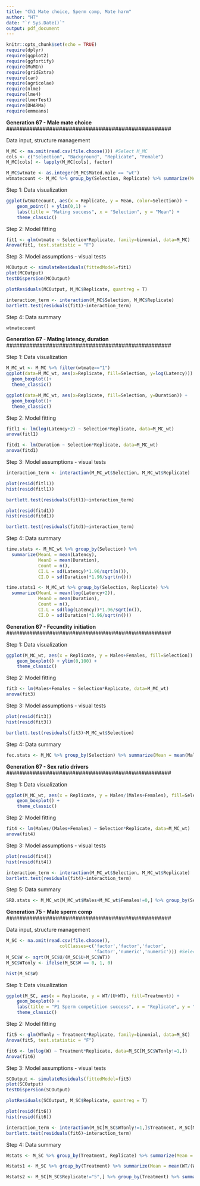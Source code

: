 ```yaml
---
title: "Ch1 Mate choice, Sperm comp, Mate harm"
author: "HT"
date: "`r Sys.Date()`"
output: pdf_document
---
```


```r
knitr::opts_chunk$set(echo = TRUE)
require(dplyr)
require(ggplot2)
require(ggfortify)
require(MuMIn)
require(gridExtra)
require(car)
require(agricolae)
require(nlme)
require(lme4)
require(lmerTest)
require(DHARMa)
require(emmeans)
```

##################################################
**Generation 67 - Male mate choice**
##################################################

Data input, structure management
```r
M_MC <- na.omit(read.csv(file.choose())) #Select M_MC
cols <- c("Selection", "Background", "Replicate", "Female")
M_MC[cols] <- lapply(M_MC[cols], factor) 

M_MC$wtmate <- as.integer(M_MC$Mated.male == "wt")
wtmatecount <- M_MC %>% group_by(Selection, Replicate) %>% summarize(Mean = mean(wtmate), Count = n())
```

Step 1: Data visualization
```r
ggplot(wtmatecount, aes(x = Replicate, y = Mean, color=Selection)) +
    geom_point() + ylim(0,1) +
    labs(title = "Mating success", x = "Selection", y = "Mean") +
    theme_classic()
```
Step 2: Model fitting

```r
fit1 <- glm(wtmate ~ Selection*Replicate, family=binomial, data=M_MC)
Anova(fit1, test.statistic = "F")
```
Step 3: Model assumptions - visual tests

```r
MCOutput <- simulateResiduals(fittedModel=fit1)
plot(MCOutput)
testDispersion(MCOutput)

plotResiduals(MCOutput, M_MC$Replicate, quantreg = T)

interaction_term <- interaction(M_MC$Selection, M_MC$Replicate)
bartlett.test(residuals(fit1)~interaction_term)
```
Step 4: Data summary

```r
wtmatecount
```

##################################################
**Generation 67 - Mating latency, duration**
##################################################

Step 1: Data visualization
```r
M_MC_wt <- M_MC %>% filter(wtmate=="1")
ggplot(data=M_MC_wt, aes(x=Replicate, fill=Selection, y=log(Latency))) +
  geom_boxplot()+
  theme_classic()
```


```r
ggplot(data=M_MC_wt, aes(x=Replicate, fill=Selection, y=Duration)) +
  geom_boxplot()+
  theme_classic()
```

Step 2: Model fitting
```r
fitl1 <- lm(log(Latency+2) ~ Selection*Replicate, data=M_MC_wt)
anova(fitl1)

fitd1 <- lm(Duration ~ Selection*Replicate, data=M_MC_wt)
anova(fitd1)
```

Step 3: Model assumptions - visual tests
```r
interaction_term <- interaction(M_MC_wt$Selection, M_MC_wt$Replicate)

plot(resid(fitl1))
hist(resid(fitl1))

bartlett.test(residuals(fitl1)~interaction_term)

plot(resid(fitd1))
hist(resid(fitd1))

bartlett.test(residuals(fitd1)~interaction_term)
```
Step 4: Data summary

```r
time.stats <- M_MC_wt %>% group_by(Selection) %>% 
  summarize(MeanL = mean(Latency), 
            MeanD = mean(Duration), 
            Count = n(), 
            CI.L = sd(Latency)*1.96/sqrt(n()), 
            CI.D = sd(Duration)*1.96/sqrt(n()))

time.stats1 <- M_MC_wt %>% group_by(Selection, Replicate) %>% 
  summarize(MeanL = mean(log(Latency+2)), 
            MeanD = mean(Duration), 
            Count = n(), 
            CI.L = sd(log(Latency))*1.96/sqrt(n()), 
            CI.D = sd(Duration)*1.96/sqrt(n()))
```

##################################################
**Generation 67 - Fecundity initiation**
##################################################

Step 1: Data visualization
```r
ggplot(M_MC_wt, aes(x = Replicate, y = Males+Females, fill=Selection)) +
    geom_boxplot() + ylim(0,100) +
    theme_classic()
```

Step 2: Model fitting
```r
fit3 <- lm(Males+Females ~ Selection*Replicate, data=M_MC_wt)
anova(fit3)
```

Step 3: Model assumptions - visual tests
```r
plot(resid(fit3))
hist(resid(fit3))

bartlett.test(residuals(fit3)~M_MC_wt$Selection)
```
Step 4: Data summary

```r
fec.stats <- M_MC %>% group_by(Selection) %>% summarize(Mean = mean(Males+Females), Count = n(), CI = sd(Males+Females)*1.96/sqrt(n()))
```

##################################################
**Generation 67 - Sex ratio drivers**
##################################################

Step 1: Data visualization
```r
ggplot(M_MC_wt, aes(x = Replicate, y = Males/(Males+Females), fill=Selection)) +
    geom_boxplot() +
    theme_classic()
```

Step 2: Model fitting
```r
fit4 <- lm(Males/(Males+Females) ~ Selection*Replicate, data=M_MC_wt)
anova(fit4)
```

Step 3: Model assumptions - visual tests
```r
plot(resid(fit4))
hist(resid(fit4))

interaction_term <- interaction(M_MC_wt$Selection, M_MC_wt$Replicate)
bartlett.test(residuals(fit4)~interaction_term)
```
Step 5: Data summary
```r
SRD.stats <- M_MC_wt[M_MC_wt$Males+M_MC_wt$Females!=0,] %>% group_by(Selection) %>% summarize(Mean = mean(Males/(Males+Females)), Count = n(), CI = sd(Males/(Males+Females))*1.96/sqrt(n()))
```

##################################################
**Generation 75 - Male sperm comp**
##################################################

Data input, structure management
```r
M_SC <- na.omit(read.csv(file.choose(), 
                    colClasses=c('factor','factor','factor',
                                 'factor','numeric','numeric'))) #Select M_SC
M_SC$W <- sqrt(M_SC$U/(M_SC$U+M_SC$WT))
M_SC$WTonly <- ifelse(M_SC$W == 0, 1, 0)

hist(M_SC$W)
```

Step 1: Data visualization
```r
ggplot(M_SC, aes(x = Replicate, y = WT/(U+WT), fill=Treatment)) +
    geom_boxplot() +
    labs(title = "P1 Sperm competition success", x = "Replicate", y = "P1 Siring Success") +
    theme_classic()
```

Step 2: Model fitting
```r
fit5 <- glm(WTonly ~ Treatment*Replicate, family=binomial, data=M_SC)
Anova(fit5, test.statistic = "F")

fit6 <- lm(log(W) ~ Treatment*Replicate, data=M_SC[M_SC$WTonly!=1,])
Anova(fit6)
```

Step 3: Model assumptions - visual tests
```r
SCOutput <- simulateResiduals(fittedModel=fit5)
plot(SCOutput)
testDispersion(SCOutput)

plotResiduals(SCOutput, M_SC$Replicate, quantreg = T)

plot(resid(fit6))
hist(resid(fit6))

interaction_term <- interaction(M_SC[M_SC$WTonly!=1,]$Treatment, M_SC[M_SC$WTonly!=1,]$Replicate)
bartlett.test(residuals(fit6)~interaction_term)
```
Step 4: Data summary
```r
Wstats <- M_SC %>% group_by(Treatment, Replicate) %>% summarize(Mean = mean(W), Count = n(), CI = sd(W)*1.96/sqrt(n()))

Wstats1 <- M_SC %>% group_by(Treatment) %>% summarize(Mean = mean(WT/(WT+U)), Count = n(), CI = sd(WT/(WT+U))*1.96/sqrt(n()))

Wstats2 <- M_SC[M_SC$Replicate!="5",] %>% group_by(Treatment) %>% summarize(Mean = mean(WT/(WT+U)), Count = n(), CI = sd(WT/(WT+U))*1.96/sqrt(n()))
```